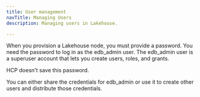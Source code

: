 ```yaml
---
title: User management
navTitle: Managing Users
description: Managing users in Lakehouse.

---
```


When you provision a Lakehouse node, you must provide a password. You need the password to log in as the edb_admin user. The edb_admin user is a superuser account that lets you create users, roles, and grants.

HCP doesn't save this password.

You can either share the credentials for edb_admin or use it to create other users and distribute those credentials.
